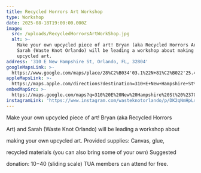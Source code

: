 ```yaml
---
title: Recycled Horrors Art Workshop
type: Workshop
date: 2025-08-18T19:00:00.000Z
image:
  src: /uploads/RecycledHorrorsArtWorkShop.jpg
  alt: >-
    Make your own upcycled piece of art! Bryan (aka Recycled Horrors Art) and
    Sarah (Waste Knot Orlando) will be leading a workshop about making your own
    upcycled art.
address: '310 E New Hampshire St, Orlando, FL, 32804'
googleMapsLink: >-
  https://www.google.com/maps/place/28%C2%B034'03.1%22N+81%C2%B022'25.4%22W/@28.5675188,-81.3762927,17z/data=!3m1!4b1!4m4!3m3!8m2!3d28.5675188!4d-81.3737178?entry=ttu&g_ep=EgoyMDI1MDYyMy4yIKXMDSoASAFQAw%3D%3D
appleMapsLink: >-
  https://maps.apple.com/directions?destination=310+E+New+Hampshire+St%2C+310+E+New+Hampshire+St+Orlando%2C+FL++32804+United+States&mode=driving
embedMapSrc: >-
  https://maps.google.com/maps?q=310%20E%20New%20Hampshire%20St%20%23700%2C%20Orlando%2C%20FL%2032804%2C%20USA&t=&z=15&ie=UTF8&iwloc=&output=embed
instagramLink: 'https://www.instagram.com/wasteknotorlando/p/DK2qNmHpLrl/'
---
```


Make your own upcycled piece of art! Bryan (aka Recycled Horrors

Art) and Sarah (Waste Knot Orlando) will be leading a workshop about

making your own upcycled art. Provided supplies: Canvas, glue,

recycled materials (you can also bring some of your own) Suggested

donation: $10-$40 (sliding scale) TUA members can attend for free.
